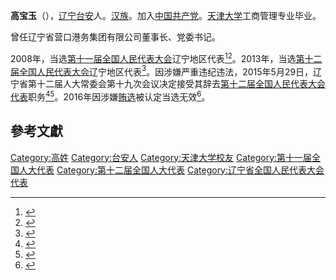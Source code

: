 '''高宝玉'''（{{bd|1954年||}}），[[辽宁|辽宁]][[台安|台安]]人。[[汉族|汉族]]。加入[[中国共产党|中国共产党]]。[[天津大学|天津大学]]工商管理专业毕业。

曾任辽宁省营口港务集团有限公司董事长、党委书记。

2008年，当选[[第十一届全国人民代表大会|第十一届全国人民代表大会]]辽宁地区代表<ref>{{cite web|author=新华网|title=第十一届全国人大代表|url=http://news.xinhuanet.com/ziliao/2008-03/03/content_7708230.htm?node=36628|publisher=新华网|accessdate=2014-01-07|archive-date=2014-01-10|archive-url=https://web.archive.org/web/20140110211415/http://news.xinhuanet.com/ziliao/2008-03/03/content_7708230.htm?node=36628|dead-url=no}}</ref><ref>{{cite news|title=全国人大代表信息-高宝玉|url= http://210.82.31.1:8084/delegate/viewDelegate.action?dbid=110448|accessdate=2013-04-05|newspaper=全国人大网|archive-url=https://web.archive.org/web/20140306053908/http://www.npc.gov.cn/delegate/viewDelegate.action?dbid=110448|archive-date=2014-03-06|dead-url=yes}}</ref>。2013年，当选[[第十二届全国人民代表大会|第十二届全国人民代表大会]]辽宁地区代表<ref>{{cite news|title=全国人大代表信息-高宝玉|url= http://210.82.31.1:8084/delegate/viewDelegate.action?dbid=120437|accessdate=2013-03-28|newspaper=全国人大网|deadurl=yes|archiveurl=https://web.archive.org/web/20140306060217/http://www.npc.gov.cn/delegate/viewDelegate.action?dbid=120437|archivedate=2014-03-06}}</ref>。因涉嫌严重违纪违法，2015年5月29日，辽宁省第十二届人大常委会第十九次会议决定接受其辞去[[第十二届全国人民代表大会代表|第十二届全国人民代表大会代表]]职务<ref>{{cite news|title=第十二届全国人民代表大会常务委员会代表资格审查委员会关于个别代表的代表资格的报告（2015年7月1日第十二届全国人民代表大会常务委员会第十五次会议通过）|url=http://www.npc.gov.cn/wxzl/gongbao/2015-08/27/content_1946090.htm|accessdate=2016-07-03|newspaper=中国人大网|archive-date=2016-08-28|archive-url=https://web.archive.org/web/20160828174748/http://www.npc.gov.cn/wxzl/gongbao/2015-08/27/content_1946090.htm|dead-url=no}}</ref><ref name="第十三号">{{cite news|title=全国人民代表大会常务委员会公告〔十二届〕第十三号|url=http://www.npc.gov.cn/npc/xinwen/2015-07/01/content_1940364.htm|accessdate=2015年7月1日|newspaper=新华社|date=2015年7月1日|archive-url=https://web.archive.org/web/20150702163244/http://www.npc.gov.cn/npc/xinwen/2015-07/01/content_1940364.htm|archive-date=2015年7月2日|dead-url=yes}}</ref>。2016年因涉嫌[[辽宁拉票贿选案|贿选]]被认定当选无效<ref>{{cite web|url=http://news.xinhuanet.com/politics/2016-09/13/c_1119560872.htm|title=受权发布:全国人民代表大会常务委员会公告 〔十二届〕第二十一号|author=|agency=新华网|publisher=|accessdate=2016-09-13|date=2016-09-13|archive-date=2016-09-13|archive-url=https://web.archive.org/web/20160913125353/http://news.xinhuanet.com/politics/2016-09/13/c_1119560872.htm|dead-url=no}}</ref>。

==參考文獻==
{{reflist}}

[[Category:高姓|Category:高姓]]
[[Category:台安人|Category:台安人]]
[[Category:天津大学校友|Category:天津大学校友]]
[[Category:第十一届全国人大代表|Category:第十一届全国人大代表]]
[[Category:第十二届全国人大代表|Category:第十二届全国人大代表]]
[[Category:辽宁省全国人民代表大会代表|Category:辽宁省全国人民代表大会代表]]